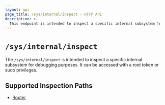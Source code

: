 ```yaml
---
layout: api
page_title: /sys/internal/inspect - HTTP API
description: >-
  This endpoint is intended to inspect a specific internal subsystem for debugging purposes. It can be accessed with a root token or sudo privileges
---
```


# `/sys/internal/inspect`

The `/sys/internal/inspect` is intended to inspect a specific internal subsystem for debugging purposes.
It can be accessed with a root token or sudo privileges.


## Supported Inspection Paths

- [Router](/api-docs/system/inspect/router)

